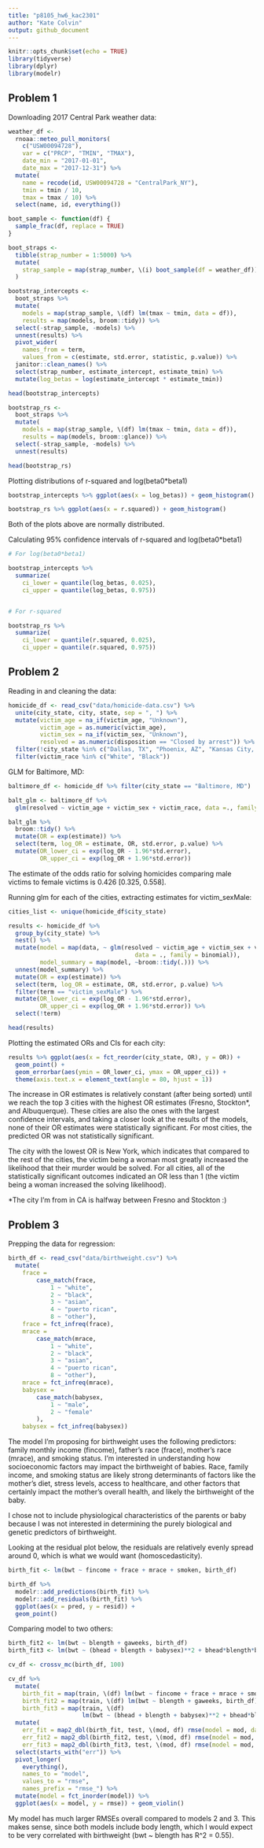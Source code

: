 ```yaml
---
title: "p8105_hw6_kac2301"
author: "Kate Colvin"
output: github_document
---
```


```r

knitr::opts_chunk$set(echo = TRUE)
library(tidyverse)
library(dplyr)
library(modelr)

```

## Problem 1

Downloading 2017 Central Park weather data: 

```r

weather_df <- 
  rnoaa::meteo_pull_monitors(
    c("USW00094728"),
    var = c("PRCP", "TMIN", "TMAX"), 
    date_min = "2017-01-01",
    date_max = "2017-12-31") %>%
  mutate(
    name = recode(id, USW00094728 = "CentralPark_NY"),
    tmin = tmin / 10,
    tmax = tmax / 10) %>%
  select(name, id, everything())

```

```r

boot_sample <- function(df) {
  sample_frac(df, replace = TRUE)
}

boot_straps <-
  tibble(strap_number = 1:5000) %>% 
  mutate(
    strap_sample = map(strap_number, \(i) boot_sample(df = weather_df))
  )

bootstrap_intercepts <-
  boot_straps %>% 
  mutate(
    models = map(strap_sample, \(df) lm(tmax ~ tmin, data = df)),
    results = map(models, broom::tidy)) %>%  
  select(-strap_sample, -models) %>% 
  unnest(results) %>% 
  pivot_wider(
    names_from = term,
    values_from = c(estimate, std.error, statistic, p.value)) %>% 
  janitor::clean_names() %>% 
  select(strap_number, estimate_intercept, estimate_tmin) %>% 
  mutate(log_betas = log(estimate_intercept * estimate_tmin))

head(bootstrap_intercepts)

bootstrap_rs <-
  boot_straps %>% 
  mutate(
    models = map(strap_sample, \(df) lm(tmax ~ tmin, data = df)),
    results = map(models, broom::glance)) %>%  
  select(-strap_sample, -models) %>% 
  unnest(results)

head(bootstrap_rs)

```

Plotting distributions of r-squared and log(beta0*beta1)

```r

bootstrap_intercepts %>% ggplot(aes(x = log_betas)) + geom_histogram()

bootstrap_rs %>% ggplot(aes(x = r.squared)) + geom_histogram()

```

Both of the plots above are normally distributed. 

Calculating 95% confidence intervals of r-squared and log(beta0*beta1) 

```r

# For log(beta0*beta1)

bootstrap_intercepts %>%  
  summarize(
    ci_lower = quantile(log_betas, 0.025), 
    ci_upper = quantile(log_betas, 0.975))


# For r-squared

bootstrap_rs %>%  
  summarize(
    ci_lower = quantile(r.squared, 0.025), 
    ci_upper = quantile(r.squared, 0.975))

```


## Problem 2

Reading in and cleaning the data:

```r

homicide_df <- read_csv("data/homicide-data.csv") %>% 
  unite(city_state, city, state, sep = ", ") %>% 
  mutate(victim_age = na_if(victim_age, "Unknown"),
         victim_age = as.numeric(victim_age),
         victim_sex = na_if(victim_sex, "Unknown"),
         resolved = as.numeric(disposition == "Closed by arrest")) %>% 
  filter(!city_state %in% c("Dallas, TX", "Phoenix, AZ", "Kansas City, MO", "Tulsa, AL")) %>% 
  filter(victim_race %in% c("White", "Black"))

```

GLM for Baltimore, MD: 

```r

baltimore_df <- homicide_df %>% filter(city_state == "Baltimore, MD")

balt_glm <- baltimore_df %>% 
  glm(resolved ~ victim_age + victim_sex + victim_race, data =., family = binomial()) 

balt_glm %>%  
  broom::tidy() %>% 
  mutate(OR = exp(estimate)) %>% 
  select(term, log_OR = estimate, OR, std.error, p.value) %>% 
  mutate(OR_lower_ci = exp(log_OR - 1.96*std.error), 
         OR_upper_ci = exp(log_OR + 1.96*std.error))

```

The estimate of the odds ratio for solving homicides comparing male victims to female victims is 0.426 [0.325, 0.558]. 

Running glm for each of the cities, extracting estimates for victim_sexMale:

```r

cities_list <- unique(homicide_df$city_state)

results <- homicide_df %>% 
  group_by(city_state) %>% 
  nest() %>% 
  mutate(model = map(data, ~ glm(resolved ~ victim_age + victim_sex + victim_race, 
                                    data = ., family = binomial)), 
         model_summary = map(model, ~broom::tidy(.))) %>%
  unnest(model_summary) %>% 
  mutate(OR = exp(estimate)) %>% 
  select(term, log_OR = estimate, OR, std.error, p.value) %>% 
  filter(term == "victim_sexMale") %>% 
  mutate(OR_lower_ci = exp(log_OR - 1.96*std.error), 
         OR_upper_ci = exp(log_OR + 1.96*std.error)) %>% 
  select(!term)

head(results)

```


Plotting the estimated ORs and CIs for each city:

```r

results %>% ggplot(aes(x = fct_reorder(city_state, OR), y = OR)) + 
  geom_point() + 
  geom_errorbar(aes(ymin = OR_lower_ci, ymax = OR_upper_ci)) +
  theme(axis.text.x = element_text(angle = 80, hjust = 1)) 

```

The increase in OR estimates is relatively constant (after being sorted) until we reach the top 3 cities with the highest OR estimates (Fresno, Stockton*, and Albuquerque). These cities are also the ones with the largest confidence intervals, and taking a closer look at the results of the models, none of their OR estimates were statistically significant. For most cities, the predicted OR was not statistically significant. 

The city with the lowest OR is New York, which indicates that compared to the rest of the cities, the victim being a woman most greatly increased the likelihood that their murder would be solved. For all cities, all of the statistically significant outcomes indicated an OR less than 1 (the victim being a woman increased the solving likelihood). 

*The city I'm from in CA is halfway between Fresno and Stockton :)


## Problem 3

Prepping the data for regression: 

```r

birth_df <- read_csv("data/birthweight.csv") %>% 
  mutate(
    frace = 
        case_match(frace,
            1 ~ "white",
            2 ~ "black", 
            3 ~ "asian", 
            4 ~ "puerto rican", 
            8 ~ "other"),
    frace = fct_infreq(frace),
    mrace = 
        case_match(mrace,
            1 ~ "white",
            2 ~ "black", 
            3 ~ "asian", 
            4 ~ "puerto rican",
            8 ~ "other"),
    mrace = fct_infreq(mrace), 
    babysex = 
        case_match(babysex,
            1 ~ "male",
            2 ~ "female"
        ),
    babysex = fct_infreq(babysex))

```

The model I'm proposing for birthweight uses the following predictors: family monthly income (fincome), father's race (frace), mother's race (mrace), and smoking status. I'm interested in understanding how socioeconomic factors may impact the birthweight of babies. Race, family income, and smoking status are likely strong determinants of factors like the mother's diet, stress levels, access to healthcare, and other factors that certainly impact the mother's overall health, and likely the birthweight of the baby.

I chose not to include physiological characteristics of the parents or baby because I was not interested in determining the purely biological and genetic predictors of birthweight. 

Looking at the residual plot below, the residuals are relatively evenly spread around 0, which is what we would want (homoscedasticity). 

```r

birth_fit <- lm(bwt ~ fincome + frace + mrace + smoken, birth_df)

birth_df %>% 
  modelr::add_predictions(birth_fit) %>% 
  modelr::add_residuals(birth_fit) %>% 
  ggplot(aes(x = pred, y = resid)) + 
  geom_point()

```

Comparing model to two others:

```r

birth_fit2 <- lm(bwt ~ blength + gaweeks, birth_df)
birth_fit3 <- lm(bwt ~ (bhead + blength + babysex)**2 + bhead*blength*babysex, birth_df)

cv_df <- crossv_mc(birth_df, 100)

cv_df %>%
  mutate(
    birth_fit = map(train, \(df) lm(bwt ~ fincome + frace + mrace + smoken, birth_df)),
    birth_fit2 = map(train, \(df) lm(bwt ~ blength + gaweeks, birth_df)),
    birth_fit3 = map(train, \(df) 
                     lm(bwt ~ (bhead + blength + babysex)**2 + bhead*blength*babysex, birth_df))) %>%  
  mutate(
    err_fit = map2_dbl(birth_fit, test, \(mod, df) rmse(model = mod, data = df)),
    err_fit2 = map2_dbl(birth_fit2, test, \(mod, df) rmse(model = mod, data = df)),
    err_fit3 = map2_dbl(birth_fit3, test, \(mod, df) rmse(model = mod, data = df))) %>% 
  select(starts_with("err")) %>% 
  pivot_longer(
    everything(),
    names_to = "model", 
    values_to = "rmse",
    names_prefix = "rmse_") %>%  
  mutate(model = fct_inorder(model)) %>%  
  ggplot(aes(x = model, y = rmse)) + geom_violin()

```

My model has much larger RMSEs overall compared to models 2 and 3. This makes sense, since both models include body length, which I would expect to be very correlated with birthweight (bwt ~ blength has R^2 = 0.55). 
